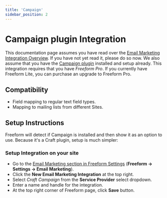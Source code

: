 ```yaml
---
title: 'Campaign'
sidebar_position: 2
---
```



# Campaign plugin Integration<Badge type="pro" text="Pro" />

This documentation page assumes you have read over the [Email Marketing Integration Overview](./index.mdx#email-marketing). If you have not yet read it, please do so now. We also assume that you have the [Campaign plugin](https://putyourlightson.com/plugins/campaign) installed and setup already. This integration requires that you have _Freeform Pro_. If you currently have Freeform Lite, you can purchase an upgrade to Freeform Pro.

## Compatibility

- Field mapping to regular text field types.
- Mapping to mailing lists from different Sites.

## Setup Instructions

Freeform will detect if Campaign is installed and then show it as an option to use. Because it's a Craft plugin, setup is much simpler:

<VerticalStepWrapper>

<StepMarkdown>

### Setup Integration on your site

- Go to the [Email Marketing section in Freeform Settings](../configuration/settings.mdx#email-marketing) (**Freeform → Settings → Email Marketing**).
- Click the **New Email Marketing Integration** at the top right.
- Select _Craft Campaign_ from the **Service Provider** select dropdown.
- Enter a name and handle for the integration.
- At the top right corner of Freeform page, click **Save** button.

</StepMarkdown>

</VerticalStepWrapper>
